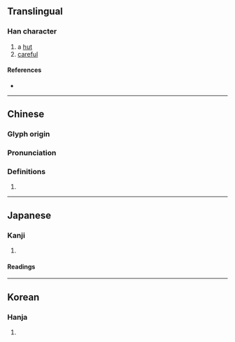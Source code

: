 {{also|厪}}
{{character info/new}}
==Translingual==

===Han character===
{{Han char|rn=53|rad=广|as=11|sn=14|four=00214|canj=ITLM|ids=⿸广堇}}

# a [[hut]]
# [[careful]]

====References====
* {{Han ref|kx=0349.290|dkj=09456|dj=0660.160|hdz=20897.030|uh=5ED1|ud=24273|bh=E1B6|bd=57782}}

----

==Chinese==
{{zh-forms|s=厪}}

===Glyph origin===
{{Han etym}}

===Pronunciation===
{{zh-pron
|m=jǐn,qín
|c=gan2,gan6,kan4
|mc=y
|oc=y
|cat=
}}

===Definitions===
{{zh-hanzi}}

# {{rfdef|zh}}

----

==Japanese==

===Kanji===
{{ja-kanji|grade=|rs=广11}}

# {{rfdef|ja|sort=广11}}

====Readings====
{{ja-readings|on=[[きん]] (kin), [[ごん]] (gon), [[こん]] (kon)|kun=}}

----

==Korean==

===Hanja===
{{ko-hanja|hangeul=근}}

# {{rfdef|ko|sort=广11}}